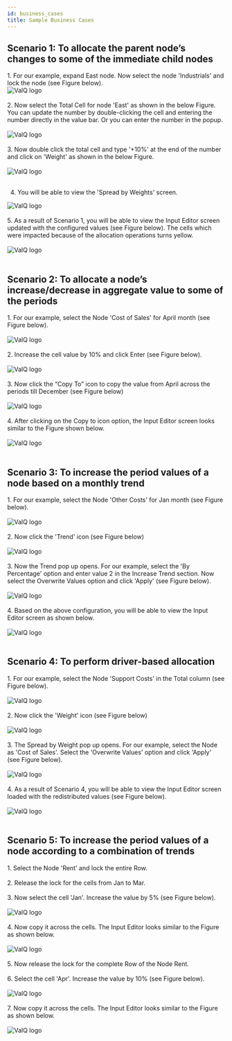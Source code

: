 ```yaml
---
id: business_cases
title: Sample Business Cases
---
```


## Scenario 1: To allocate the parent node’s changes to some of the immediate child nodes

<div style={{textAlign: 'justify'}}>
1.  For our example, expand East node. Now select the node 'Industrials' and lock the node (see Figure below).
</ div> <br />

<div style={{textAlign: 'center'}}>
  <Zoom>
<img alt="ValQ logo" src={useBaseUrl('/doc-images/plan/ba1.png')} />
  </Zoom>
</div> <br />

<div style={{textAlign: 'justify'}}>
2.  Now select the Total Cell for node 'East' as shown in the below Figure. You can update the 
number by double-clicking the cell and entering the number directly in the value bar. Or you 
can enter the number in the popup.
</div> <br />

<div style={{textAlign: 'center'}}>
  <Zoom>
<img alt="ValQ logo" src={useBaseUrl('/doc-images/plan/ba2.png')} />
  </Zoom>
</div> <br />

<div style={{textAlign: 'justify'}}>
3.  Now double click the total cell and type '+10%' at the end of the
number and click on 'Weight' as shown in the below Figure.
</div> <br />

<div style={{textAlign: 'center'}}>
  <Zoom>
<img alt="ValQ logo" src={useBaseUrl('/doc-images/plan/ba3.png')} />
  </Zoom>
</div> <br />

4.  You will be able to view the 'Spread by Weights' screen.

<div style={{textAlign: 'center'}}>
  <Zoom>
<img alt="ValQ logo" src={useBaseUrl('/doc-images/plan/ba4.png')} />
  </Zoom>
</div> <br />

<div style={{textAlign: 'justify'}}>
5.  As a result of Scenario 1, you will be able to view the
Input Editor screen updated with the configured values (see Figure
below). The cells which were impacted because of the allocation
operations turns yellow.
</div> <br />

<div style={{textAlign: 'center'}}>
  <Zoom>
<img alt="ValQ logo" src={useBaseUrl('/doc-images/plan/ba5.png')} />
  </Zoom>
</div> <br />

## Scenario 2: To allocate a node’s increase/decrease in aggregate value to some of the periods

<div style={{textAlign: 'justify'}}>
1. For our example, select the Node 'Cost of Sales' for April month (see Figure below).
</div> <br />

<div style={{textAlign: 'center'}}>
  <Zoom>
<img alt="ValQ logo" src={useBaseUrl('/doc-images//pl16.png')} />
  </Zoom>
</div> <br />

<div style={{textAlign: 'justify'}}>
2. Increase the cell value by 10% and click Enter (see Figure below).
</div> <br />

<div style={{textAlign: 'center'}}>
  <Zoom>
<img alt="ValQ logo" src={useBaseUrl('/doc-images//pl17.png')} />
  </Zoom>
</div> <br />

<div style={{textAlign: 'justify'}}>
3. Now click the “Copy To” icon to copy the value from April across the periods till December (see Figure below)
</div> <br />

<div style={{textAlign: 'center'}}>
  <Zoom>
<img alt="ValQ logo" src={useBaseUrl('/doc-images//pl18.png')} />
  </Zoom>
</div> <br />

<div style={{textAlign: 'justify'}}>
4. After clicking on the Copy to icon option, the Input Editor screen looks similar to the Figure shown below.
</div> <br />

<div style={{textAlign: 'center'}}>
  <Zoom>
<img alt="ValQ logo" src={useBaseUrl('/doc-images//pl19.png')} />
  </Zoom>
</div> <br />

## Scenario 3: To increase the period values of a node based on a monthly trend

<div style={{textAlign: 'justify'}}>
1.  For our example, select the Node 'Other Costs' for Jan month (see Figure below).
</div> <br />

<div style={{textAlign: 'center'}}>
  <Zoom>
<img alt="ValQ logo" src={useBaseUrl('/doc-images//pl22.png')} />
  </Zoom>
</div> <br />

<div style={{textAlign: 'justify'}}>
2.  Now click the 'Trend' icon (see Figure below)
</div> <br />

<div style={{textAlign: 'center'}}>
  <Zoom>
<img alt="ValQ logo" src={useBaseUrl('/doc-images//pl23.png')} />
  </Zoom>
</div> <br />

<div style={{textAlign: 'justify'}}>
3.  Now the Trend pop up opens. For our example, select the 'By Percentage' option
and enter value 2 in the Increase Trend section. Now select the Overwrite Values 
option and click 'Apply' (see Figure below).
</div> <br />

<div style={{textAlign: 'center'}}>
  <Zoom>
<img alt="ValQ logo" src={useBaseUrl('/doc-images//pl24.png')} />
  </Zoom>
</div> <br />

<div style={{textAlign: 'justify'}}>
4.  Based on the above configuration, you will be able to view the Input Editor screen as shown below.
</div> <br />

<div style={{textAlign: 'center'}}>
  <Zoom>
<img alt="ValQ logo" src={useBaseUrl('/doc-images//pl25.png')} />
  </Zoom>
</div> <br />

## Scenario 4: To perform driver-based allocation

<div style={{textAlign: 'justify'}}>
1.  For our example, select the Node 'Support Costs' in the Total column (see Figure below).
</div> <br />

<div style={{textAlign: 'center'}}>
  <Zoom>
<img alt="ValQ logo" src={useBaseUrl('/doc-images//pl26.png')} />
  </Zoom>
</div> <br />

<div style={{textAlign: 'justify'}}>
2.  Now click the 'Weight' icon (see Figure below)
</div> <br />

<div style={{textAlign: 'center'}}>
  <Zoom>
<img alt="ValQ logo" src={useBaseUrl('/doc-images//pl27.png')} />
  </Zoom>
</div> <br />

<div style={{textAlign: 'justify'}}>
3.  The Spread by Weight pop up opens. For our example, select the Node as 'Cost of Sales'.
Select the 'Overwrite Values' option and click 'Apply' (see Figure below).
</div> <br />

<div style={{textAlign: 'center'}}>
  <Zoom>
<img alt="ValQ logo" src={useBaseUrl('/doc-images//pl28.png')} />
  </Zoom>
</div> <br />

<div style={{textAlign: 'justify'}}>
4.  As a result of Scenario 4, you will be able to view the Input Editor screen loaded with
the redistributed values (see Figure below).
</div> <br />

<div style={{textAlign: 'center'}}>
  <Zoom>
<img alt="ValQ logo" src={useBaseUrl('/doc-images//pl29.png')} />
  </Zoom>
</div> <br />

## Scenario 5: To increase the period values of a node according to a combination of trends <br />

<div style={{textAlign: 'justify'}}>
1.  Select the Node 'Rent' and lock the entire Row. <br />
</div> <br />

<div style={{textAlign: 'justify'}}>
2.  Release the lock for the cells from Jan to Mar. <br />
</div> <br />

<div style={{textAlign: 'justify'}}>
3.  Now select the cell 'Jan'. Increase the value by 5% (see Figure below). <br />
</div> <br />

<div style={{textAlign: 'center'}}>
  <Zoom>
<img alt="ValQ logo" src={useBaseUrl('/doc-images//pl30.png')} />
  </Zoom>
</div> <br />

<div style={{textAlign: 'justify'}}>
4.  Now copy it across the cells. The Input Editor looks similar to the Figure as shown below.
</div> <br />

<div style={{textAlign: 'center'}}>
  <Zoom>
<img alt="ValQ logo" src={useBaseUrl('/doc-images//pl31.png')} />
  </Zoom>
</div> <br />

<div style={{textAlign: 'justify'}}>
5.  Now release the lock for the complete Row of the Node Rent.
</div> <br />

<div style={{textAlign: 'justify'}}>
6.  Select the cell 'Apr'. Increase the value by 10% (see Figure below).
</div> <br />

<div style={{textAlign: 'center'}}>
  <Zoom>
<img alt="ValQ logo" src={useBaseUrl('/doc-images//pl32.png')} />
  </Zoom>
</div> <br />

<div style={{textAlign: 'justify'}}>
7.  Now copy it across the cells. The Input Editor looks similar to the Figure as shown below.
</div> <br />

<div style={{textAlign: 'center'}}>
  <Zoom>
<img alt="ValQ logo" src={useBaseUrl('/doc-images//pl33.png')} />
  </Zoom>
</div> <br />
